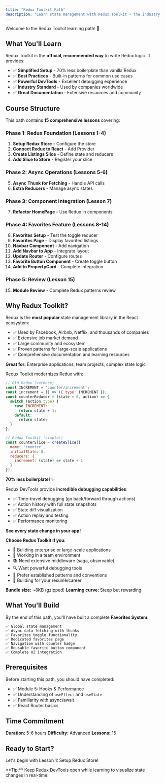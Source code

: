 ```yaml
---
title: "Redux Toolkit Path"
description: "Learn state management with Redux Toolkit - the industry standard solution"
---
```



Welcome to the Redux Toolkit learning path! 🔴

## What You'll Learn

Redux Toolkit is the **official, recommended way** to write Redux logic. It provides:

- ✅ **Simplified Setup** - 70% less boilerplate than vanilla Redux
- ✅ **Best Practices** - Built-in patterns for common use cases
- ✅ **Powerful DevTools** - Excellent debugging experience
- ✅ **Industry Standard** - Used by companies worldwide
- ✅ **Great Documentation** - Extensive resources and community

## Course Structure

This path contains **15 comprehensive lessons** covering:

### Phase 1: Redux Foundation (Lessons 1-4)
1. **Setup Redux Store** - Configure the store
2. **Connect Redux to React** - Add Provider
3. **Create Listings Slice** - Define state and reducers
4. **Add Slice to Store** - Register your slice

### Phase 2: Async Operations (Lessons 5-6)
5. **Async Thunk for Fetching** - Handle API calls
6. **Extra Reducers** - Manage async states

### Phase 3: Component Integration (Lesson 7)
7. **Refactor HomePage** - Use Redux in components

### Phase 4: Favorites Feature (Lessons 8-14)
8. **Favorites Setup** - Test the toggle reducer
9. **Favorites Page** - Display favorited listings
10. **Navbar Component** - Add navigation
11. **Add Navbar to App** - Integrate layout
12. **Update Router** - Configure routes
13. **Favorite Button Component** - Create toggle button
14. **Add to PropertyCard** - Complete integration

### Phase 5: Review (Lesson 15)
15. **Module Review** - Complete Redux patterns review

## Why Redux Toolkit?

<Accordions>

<Accordion title="Industry Standard">

Redux is the **most popular** state management library in the React ecosystem:

- ✅ Used by Facebook, Airbnb, Netflix, and thousands of companies
- ✅ Extensive job market demand
- ✅ Large community and ecosystem
- ✅ Proven patterns for large-scale applications
- ✅ Comprehensive documentation and learning resources

**Great for:** Enterprise applications, team projects, complex state logic

</Accordion>

<Accordion title="Redux Toolkit Benefits">

Redux Toolkit modernizes Redux with:

```js
// Old Redux (verbose)
const INCREMENT = 'counter/increment';
const increment = () => ({ type: INCREMENT });
const counterReducer = (state = 0, action) => {
  switch (action.type) {
    case INCREMENT:
      return state + 1;
    default:
      return state;
  }
};

// Redux Toolkit (simple!)
const counterSlice = createSlice({
  name: 'counter',
  initialState: 0,
  reducers: {
    increment: (state) => state + 1
  }
});
```

**70% less boilerplate!** ✨

</Accordion>

<Accordion title="Powerful DevTools">

Redux DevTools provide **incredible debugging capabilities**:

- ✅ Time-travel debugging (go back/forward through actions)
- ✅ Action history with full state snapshots
- ✅ State diff visualization
- ✅ Action replay and testing
- ✅ Performance monitoring

**See every state change in your app!**

</Accordion>

<Accordion title="Perfect For">

**Choose Redux Toolkit if you:**

- 🏢 Building enterprise or large-scale applications
- 👥 Working in a team environment
- 📚 Need extensive middleware (saga, observable)
- 🔍 Want powerful debugging tools
- 📖 Prefer established patterns and conventions
- 💼 Building for your resume/career

**Bundle size:** ~8KB (gzipped)
**Learning curve:** Steep but rewarding

</Accordion>

</Accordions>

## What You'll Build

By the end of this path, you'll have built a complete **Favorites System**:

```
✅ Global state management
✅ Async data fetching with thunks
✅ Favorites toggle functionality
✅ Dedicated favorites page
✅ Navigation with counter badge
✅ Reusable favorite button component
✅ Complete UI integration
```

## Prerequisites

Before starting this path, you should have completed:

- ✅ Module 5: Hooks & Performance
- ✅ Understanding of `useEffect` and `useState`
- ✅ Familiarity with async/await
- ✅ React Router basics

## Time Commitment

**Duration:** 5-6 hours
**Difficulty:** Advanced
**Lessons:** 15

## Ready to Start?

Let's begin with Lesson 1: Setup Redux Store!

<Callout type="info">
**Tip:** Keep Redux DevTools open while learning to visualize state changes in real-time!
</Callout>
